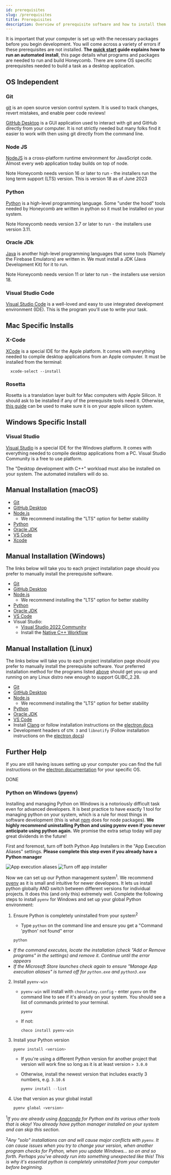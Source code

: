 ```yaml
---
id: prerequisites
slug: /prerequisites
title: Prerequisites
description: Overview of prerequisite software and how to install them
---
```


It is important that your computer is set up with the necessary packages before you begin development. You will come across a variety of errors if these prerequisites are not installed. **The [quick start](quick_start#installing-prerequisites) guide explains how to run an automated install**, this page details what programs and packages are needed to run and build Honeycomb. There are some OS specific prerequisites needed to build a task as a desktop application.

## OS Independent

### Git

[git](https://git-scm.com) is an open source version control system. It is used to track changes, revert mistakes, and enable peer code reviews!

[GitHub Desktop](https://desktop.github.com) is a GUI application used to interact with git and GitHub directly from your computer. It is not strictly needed but many folks find it easier to work with then using git directly from the command line.

### Node JS

[NodeJS](https://nodejs.org/en) is a cross-platform runtime environment for JavaScript code. Almost every web application today builds on top of node.

Note Honeycomb needs version 16 or later to run - the installers run the long term support (LTS) version. This is version 18 as of June 2023

### Python

[Python](https://www.python.org) is a high-level programming language. Some "under the hood" tools needed by Honeycomb are written in python so it must be installed on your system.

Note Honeycomb needs version 3.7 or later to run - the installers use version 3.11.

### Oracle JDk

[Java](https://www.oracle.com/java/) is another high-level programming languages that some tools (Namely the Firebase Emulators) are written in. We must install a JDK (Java Development Kit) for it to run.

Note Honeycomb needs version 11 or later to run - the installers use version 18.

### Visual Studio Code

[Visual Studio Code](https://code.visualstudio.com) is a well-loved and easy to use integrated development environment (IDE). This is the program you'll use to write your task.

## Mac Specific Installs

### X-Code

[XCode](https://developer.apple.com/xcode/) is a special IDE for the Apple platform. It comes with everything needed to compile desktop applications from an Apple computer. It must be installed from the terminal:

```shell title="Installing XCode"
  xcode-select --install
```

### Rosetta

Rosetta is a translation layer built for Mac computers with Apple Silicon. It should ask to be installed if any of the prerequisite tools need it. Otherwise, [this guide](https://support.apple.com/en-us/HT211861) can be used to make sure it is on your apple silicon system.

## Windows Specific Install

### Visual Studio

[Visual Studio](https://visualstudio.microsoft.com) is a special IDE for the Windows platform. It comes with everything needed to compile desktop applications from a PC. Visual Studio Community is a free to use platform.

The "Desktop development with C++" workload must also be installed on your system. The automated installers will do so.

## Manual Installation (macOS)

- [Git](https://git-scm.com/download/mac)
- [GitHub Desktop](https://desktop.github.com)
- [Node.js](https://nodejs.org/en/download/)
  - We recommend installing the "LTS" option for better stability
- [Python](https://www.python.org/downloads/macos/)
- [Oracle JDK](https://www.oracle.com/java/technologies/downloads/#jdk20-windows)
- [VS Code](https://code.visualstudio.com/download)
- [Xcode](https://apps.apple.com/us/app/xcode/id497799835?mt=12)

## Manual Installation (Windows)

The links below will take you to each project installation page should you prefer to manually install the prerequisite software.

- [Git](https://git-scm.com/download/win)
- [GitHub Desktop](https://desktop.github.com)
- [Node.js](https://nodejs.org/en/download/)
  - We recommend installing the "LTS" option for better stability
- [Python](https://www.python.org/downloads/windows/)
- [Oracle JDK](https://www.oracle.com/java/technologies/downloads/#jdk20-mac)
- [VS Code](https://code.visualstudio.com/download)
- Visual Studio:
  - [Visual Studio 2022 Community](https://visualstudio.microsoft.com/vs/community/)
  - Install the [Native C++ Workflow](https://docs.microsoft.com/en-us/cpp/build/vscpp-step-0-installation?view=msvc-160#step-4---choose-workloads-1)

## Manual Installation (Linux)

The links below will take you to each project installation page should you prefer to manually install the prerequisite software. Your preferred installation method for the programs listed [above](#os-independent) should get you up and running on any Linux distro new enough to support GLIBC_2.28.

- [Git](https://git-scm.com/download/linux)
- [GitHub Desktop](https://desktop.github.com)
- [Node.js](https://nodejs.org/en/download/)
  - We recommend installing the "LTS" option for better stability
- [Python](https://www.python.org/downloads/source/)
- [Oracle JDK](https://www.oracle.com/java/technologies/downloads/#jdk20-linux)
- [VS Code](https://code.visualstudio.com/download)
- Install [Clang](https://clang.llvm.org/get_started.html) or follow installation instructions on the [electron docs](https://www.electronjs.org/docs/development/build-instructions-linux#prerequisites)
- Development headers of `GTK 3` and `libnotify` (Follow installation instructions on the [electron docs](https://www.electronjs.org/docs/development/build-instructions-linux#prerequisites))

## Further Help

If you are still having issues setting up your computer you can find the full instructions on the [electron documentation](https://www.electronjs.org/docs/development/build-instructions-gn) for your specific OS.

DONE

### Python on Windows (pyenv)

Installing and managing Python on Windows is a notoriously difficult task even for advanced developers. It is best practice to have exactly 1 tool for managing python on your system, which is a rule for most things in software development (this is what [npm](quick_start/#3-install-npm-packages) does for node packages). **We highly recommend uninstalling Python and using pyenv even if you never anticipate using python again.** We promise the extra setup today will pay great dividends in the future!

First and foremost, turn off both Python App Installers in the "App Execution Aliases" settings. **Please complete this step even if you already have a Python manager**

![App execution aliases](assets/python-win-1.png)
![Turn off app installer](assets/python-win-2.png)

Now we can set up our Python management system<sup>1</sup>. We recommend [pyenv](https://github.com/pyenv-win/pyenv-win) as it is small and intuitive for newer developers. It lets us install python globally AND switch between different versions for individual projects. It does this (and only this) extremely well. Complete the following steps to install `pyenv` for Windows and set up your global Python environment:

1. Ensure Python is completely uninstalled from your system<sup>2</sup>

   - Type `python` on the command line and ensure you get a "Command 'python' not found" error

   ```powershell
   python
   ```

- _If the command executes, locate the installation (check "Add or Remove programs" in the settings) and remove it. Continue until the error appears_
- _If the Microsoft Store launches check again to ensure "Manage App execution aliases" is turned off for `python.exe` and `python3.exe`_

2. Install `pyenv-win`

   - `pyenv-win` will install with `chocolatey.config` - enter `pyenv` on the command line to see if it's already on your system. You should see a list of commands printed to your terminal.

     ```shell
     pyenv
     ```

   - If not:

     ```shell
     choco install pyenv-win
     ```

3. Install your Python version

   ```powershell
   pyenv install <version>
   ```

   - If you're using a different Python version for another project that version will work fine so long as it is at least version `> 3.0.0`
   - Otherwise, install the newest version that includes exactly 3 numbers, e.g. `3.10.6`

     ```powershell
     pyenv install --list
     ```

4. Use that version as your global install

   ```powershell
   pyenv global <version>
   ```

<sup>1</sup>_If you are already using [Anaconda](https://www.anaconda.com) for Python and its
various other tools that is okay! You already have python manager installed on your system and can
skip this section._

<sup>2</sup>_Any "solo" installations can and will cause major conflicts with `pyenv`. It can cause
issues when you try to change your version, when another program checks for Python, when you update
Windows... so on and so forth. Perhaps you've already run into something unexpected like this! This
is why it's essential python is completely uninstalled from your computer before beginning._
